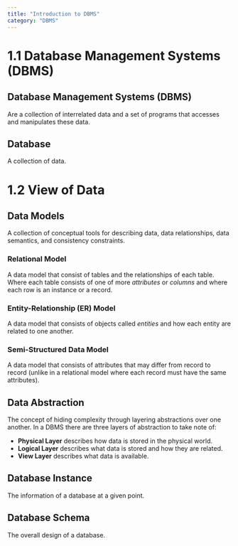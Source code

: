 ```yaml
---
title: "Introduction to DBMS"
category: "DBMS"
---
```


# 1.1 Database Management Systems (DBMS)

## Database Management Systems (DBMS)
Are a collection of interrelated data and a set of programs that accesses 
and manipulates these data.

## Database
A collection of data.

# 1.2 View of Data

## Data Models
A collection of conceptual tools for describing data, data relationships, 
data semantics, and consistency constraints.

### Relational Model
A data model that consist of tables and the relationships of each table. 
Where each table consists of one of more *attributes* or *columns* and 
where each row is an instance or a record.

### Entity-Relationship (ER) Model
A data model that consists of objects called *entities* and how each entity 
are related to one another.

### Semi-Structured Data Model
A data model that consists of attributes that may differ from record to record
(unlike in a relational model where each record must have the same attributes).

## Data Abstraction
The concept of hiding complexity through layering abstractions over one 
another. In a DBMS there are three layers of abstraction to take note of:

- **Physical Layer** describes how data is stored in the physical world.
- **Logical Layer** describes what data is stored and how they are related.
- **View Layer** describes what data is available.

## Database Instance
The information of a database at a given point.

## Database Schema
The overall design of a database.